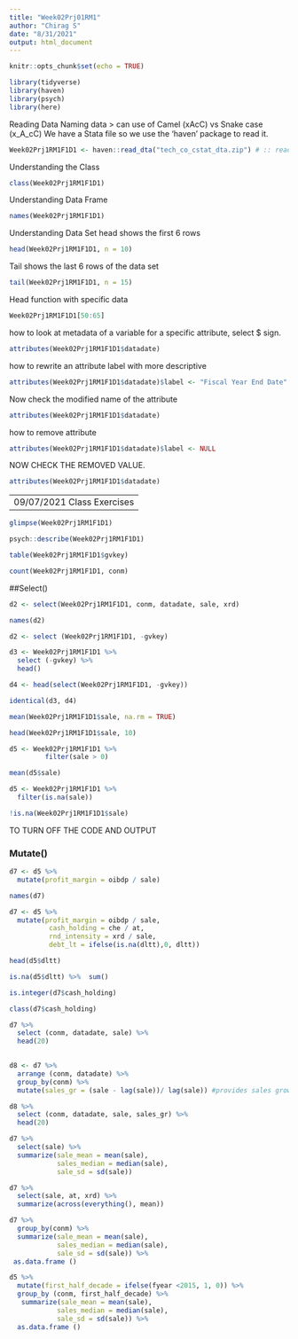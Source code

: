 ```yaml
---
title: "Week02Prj01RM1"
author: "Chirag S"
date: "8/31/2021"
output: html_document
---
```


```r
knitr::opts_chunk$set(echo = TRUE)

library(tidyverse)
library(haven)
library(psych)
library(here)


```

Reading Data
Naming data > can use of Camel (xAcC) vs Snake case (x_A_cC)
We have a Stata file so we use the 'haven' package to read it.

```r

Week02Prj1RM1F1D1 <- haven::read_dta("tech_co_cstat_dta.zip") # :: reads a stata file comes from haven package

```

Understanding the Class

```r
class(Week02Prj1RM1F1D1)

```
Understanding Data Frame

```r

names(Week02Prj1RM1F1D1)

```
Understanding Data Set
head shows the first 6 rows

```r
head(Week02Prj1RM1F1D1, n = 10)

```

Tail shows the last 6 rows of the data set

```r
tail(Week02Prj1RM1F1D1, n = 15)
```


Head function with specific data

```r
Week02Prj1RM1F1D1[50:65]
```


how to look at metadata of a variable
for a specific attribute, select $ sign. 

```r
attributes(Week02Prj1RM1F1D1$datadate)

```

how to rewrite an attribute label with more descriptive

```r
attributes(Week02Prj1RM1F1D1$datadate)$label <- "Fiscal Year End Date"

```

Now check the modified name of the attribute

```r
attributes(Week02Prj1RM1F1D1$datadate)
```

how to remove attribute

```r
attributes(Week02Prj1RM1F1D1$datadate)$label <- NULL
```

NOW CHECK THE REMOVED VALUE. 

```r
attributes(Week02Prj1RM1F1D1$datadate)
```

----------------------------
09/07/2021 Class Exercises
----------------------------

```r
glimpse(Week02Prj1RM1F1D1)

```


```r

psych::describe(Week02Prj1RM1F1D1)

```

```r

table(Week02Prj1RM1F1D1$gvkey)

```

```r
count(Week02Prj1RM1F1D1, conm)
```
##Select()

```r

d2 <- select(Week02Prj1RM1F1D1, conm, datadate, sale, xrd)

```

```r

names(d2)

```

```r
d2 <- select (Week02Prj1RM1F1D1, -gvkey)
```

```r

d3 <- Week02Prj1RM1F1D1 %>% 
  select (-gvkey) %>% 
  head()

```


```r

d4 <- head(select(Week02Prj1RM1F1D1, -gvkey))

```

```r

identical(d3, d4)
```

```r
mean(Week02Prj1RM1F1D1$sale, na.rm = TRUE)


```
```r

head(Week02Prj1RM1F1D1$sale, 10)

```
```r

d5 <- Week02Prj1RM1F1D1 %>% 
         filter(sale > 0)
```



```r

mean(d5$sale)

```


```r

d5 <- Week02Prj1RM1F1D1 %>% 
  filter(is.na(sale))
```


```r

!is.na(Week02Prj1RM1F1D1$sale)

```
TO TURN OFF THE CODE AND OUTPUT 


### Mutate()

```r

d7 <- d5 %>% 
  mutate(profit_margin = oibdp / sale)
```


```r

names(d7)
```

```r

d7 <- d5 %>% 
  mutate(profit_margin = oibdp / sale, 
          cash_holding = che / at,
          rnd_intensity = xrd / sale,
          debt_lt = ifelse(is.na(dltt),0, dltt))

```



```r
head(d5$dltt) 

```


```r

is.na(d5$dltt) %>%  sum()

```



```r
is.integer(d7$cash_holding)

class(d7$cash_holding)

```
```r


d7 %>% 
  select (conm, datadate, sale) %>% 
  head(20)
  
```

```r

d8 <- d7 %>% 
  arrange (conm, datadate) %>% 
  group_by(conm) %>% 
  mutate(sales_gr = (sale - lag(sale))/ lag(sale)) #provides sales growth

```


```r

d8 %>% 
  select (conm, datadate, sale, sales_gr) %>% 
  head(20)
```

```r


d7 %>% 
  select(sale) %>% 
  summarize(sale_mean = mean(sale),
            sales_median = median(sale),
            sale_sd = sd(sale))
```
```r

d7 %>% 
  select(sale, at, xrd) %>% 
  summarize(across(everything(), mean))

```

```r

d7 %>% 
  group_by(conm) %>% 
  summarize(sale_mean = mean(sale),
            sales_median = median(sale),
            sale_sd = sd(sale)) %>% 
 as.data.frame ()
```


```r

d5 %>% 
  mutate(first_half_decade = ifelse(fyear <2015, 1, 0)) %>% 
  group_by (conm, first_half_decade) %>% 
   summarize(sale_mean = mean(sale),
            sales_median = median(sale),
            sale_sd = sd(sale)) %>% 
  as.data.frame ()
  
```

